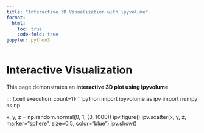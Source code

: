 ```yaml
---
title: "Interactive 3D Visualization with ipyvolume"
format:
  html:
    toc: true
    code-fold: true
jupyter: python3
---
```


# **Interactive Visualization**

This page demonstrates an **interactive 3D plot using ipyvolume**.

::: {.cell execution_count=1}
```python
import ipyvolume as ipv
import numpy as np

x, y, z = np.random.normal(0, 1, (3, 1000))
ipv.figure()
ipv.scatter(x, y, z, marker="sphere", size=0.5, color="blue")
ipv.show()

